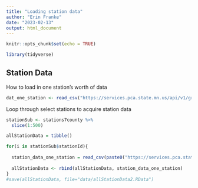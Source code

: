 ```yaml
---
title: "Loading station data"
author: "Erin Franke"
date: "2023-02-13"
output: html_document
---
```


```r
knitr::opts_chunk$set(echo = TRUE)
```

```r
library(tidyverse)
```


## Station Data

How to load in one station's worth of data

```r
dat_one_station <- read_csv("https://services.pca.state.mn.us/api/v1/groundwater/monitoring-stations/results?stationId=1000013995&format=csv")
```

Loop through select stations to acquire station data

```r
stationSub <- stations7county %>%
  slice(1:500)
```

```r
allStationData = tibble()

for(i in stationSub$stationId){
  
  station_data_one_station = read_csv(paste0("https://services.pca.state.mn.us/api/v1/groundwater/monitoring-stations/results?stationId=", i, "&format=csv"))
  
  allStationData <- rbind(allStationData, station_data_one_station)
}
#save(allStationData, file="data/allStationData2.RData")
```


